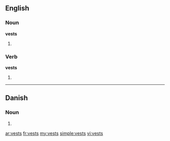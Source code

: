 ==English==

===Noun===
'''vests'''

# {{plural of|vest}}

===Verb===
'''vests'''

# {{third-person singular of|vest}}

----

==Danish==

===Noun===
{{infl|da|noun form|g=c}}

# {{form of|genitive singular indefinite|vest|lang=da}}

[[ar:vests]]
[[fr:vests]]
[[my:vests]]
[[simple:vests]]
[[vi:vests]]